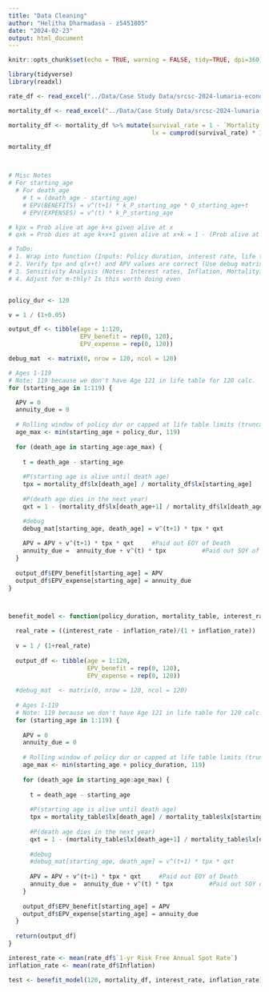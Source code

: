```yaml
---
title: "Data Cleaning"
author: "Helitha Dharmadasa - z5451805"
date: "2024-02-23"
output: html_document
---
```



```r
knitr::opts_chunk$set(echo = TRUE, warning = FALSE, tidy=TRUE, dpi=360)
```

```r
library(tidyverse)
library(readxl)
```

```r
rate_df <- read_excel("../Data/Case Study Data/srcsc-2024-lumaria-economic-data.xlsx", skip=10)
```

```r
mortality_df <- read_excel("../Data/Case Study Data/srcsc-2024-lumaria-mortality-table.xlsx", skip = 13)

mortality_df <- mortality_df %>% mutate(survival_rate = 1 - `Mortality Rate`,
                                        lx = cumprod(survival_rate) * 100000)

mortality_df

```
```r



```


```r

```

```r
# Misc Notes
# For starting_age 
  # For death_age
    # t = (death_age - starting_age)
    # EPV(BENEFITS) = v^(t+1) * k_P_starting_age * Q_starting_age+t
    # EPV(EXPENSES) = v^(t) * k_P_starting_age

# kpx = Prob alive at age k+x given alive at x
# qxk = Prob dies at age k+x+1 given alive at x+k = 1 - (Prob alive at k+x+1 given alive at x+k)

# ToDo:
# 1. Wrap into function (Inputs: Policy duration, interest rate, life table with lx values. Output: df)
# 2. Verify tpx and q(x+t) and APV values are correct (Use debug matrix, calc manually)
# 3. Sensitivity Analysis (Notes: Interest rates, Inflation, Mortality)
# 4. Adjust for m-thly? Is this worth doing even


policy_dur <- 120

v = 1 / (1+0.05)

output_df <- tibble(age = 1:120, 
                    EPV_benefit = rep(0, 120),
                    EPV_expense = rep(0, 120))

debug_mat  <- matrix(0, nrow = 120, ncol = 120)

# Ages 1-119
# Note: 119 because we don't have Age 121 in life table for 120 calc.
for (starting_age in 1:119) {

  APV = 0
  annuity_due = 0
  
  # Rolling window of policy dur or capped at life table limits (truncation error?)
  age_max <- min(starting_age + policy_dur, 119)
  
  for (death_age in starting_age:age_max) {
    
    t = death_age - starting_age
    
    #P(starting age is alive until death age)
    tpx = mortality_df$lx[death_age] / mortality_df$lx[starting_age]
    
    #P(death age dies in the next year)
    qxt = 1 - (mortality_df$lx[death_age+1] / mortality_df$lx[death_age])

    #debug
    debug_mat[starting_age, death_age] = v^(t+1) * tpx * qxt
    
    APV = APV + v^(t+1) * tpx * qxt     #Paid out EOY of Death
    annuity_due =  annuity_due + v^(t) * tpx          #Paid out SOY of every year alive
  }
  
  output_df$EPV_benefit[starting_age] = APV
  output_df$EPV_expense[starting_age] = annuity_due
} 




```



```r
benefit_model <- function(policy_duration, mortality_table, interest_rate, inflation_rate) {

  real_rate = ((interest_rate - inflation_rate)/(1 + inflation_rate))
  
  v = 1 / (1+real_rate)
  
  output_df <- tibble(age = 1:120, 
                      EPV_benefit = rep(0, 120),
                      EPV_expense = rep(0, 120))
  
  #debug_mat  <- matrix(0, nrow = 120, ncol = 120)
  
  # Ages 1-119
  # Note: 119 because we don't have Age 121 in life table for 120 calc.
  for (starting_age in 1:119) {
  
    APV = 0
    annuity_due = 0
    
    # Rolling window of policy dur or capped at life table limits (truncation error?)
    age_max <- min(starting_age + policy_duration, 119)
    
    for (death_age in starting_age:age_max) {
      
      t = death_age - starting_age
      
      #P(starting age is alive until death age)
      tpx = mortality_table$lx[death_age] / mortality_table$lx[starting_age]
      
      #P(death age dies in the next year)
      qxt = 1 - (mortality_table$lx[death_age+1] / mortality_table$lx[death_age])
  
      #debug
      #debug_mat[starting_age, death_age] = v^(t+1) * tpx * qxt
      
      APV = APV + v^(t+1) * tpx * qxt     #Paid out EOY of Death
      annuity_due =  annuity_due + v^(t) * tpx          #Paid out SOY of every year alive
    }
    
    output_df$EPV_benefit[starting_age] = APV
    output_df$EPV_expense[starting_age] = annuity_due
  } 
  
  return(output_df)
}
```


```r
interest_rate <- mean(rate_df$`1-yr Risk Free Annual Spot Rate`)
inflation_rate <- mean(rate_df$Inflation)

test <- benefit_model(120, mortality_df, interest_rate, inflation_rate)
```

```r

```








